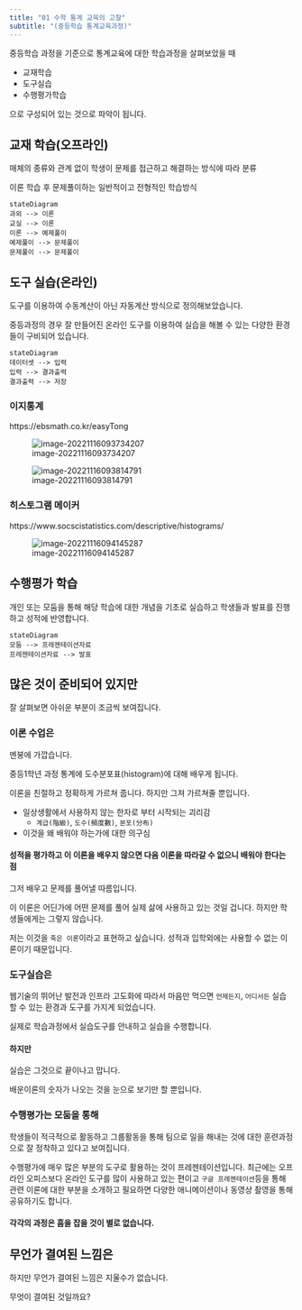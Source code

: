 ```yaml
---
title: "01 수학 통계 교육의 고찰"
subtitle: "(중등학습 통계교육과정)"
---
```



 중등학습 과정을 기준으로 통계교육에 대한 학습과정을 살펴보았을 때 

- 교재학습
- 도구실습
- 수행평가학습

으로 구성되어 있는 것으로 파악이 됩니다. 



## 교재 학습(오프라인) 

매체의 종류와 관계 없이 학생이 문제를 접근하고 해결하는 방식에 따라 분류 

이론 학습 후 문제풀이하는 일반적이고 전형적인 학습방식 

```mermaid
stateDiagram
과외 --> 이론 
교실 --> 이론
이론 --> 예제풀이 
예제풀이 --> 문제풀이 
문제풀이 --> 문제풀이 
```

## 도구 실습(온라인) 

도구를 이용하여 수동계산이 아닌 자동계산 방식으로 정의해보았습니다. 

중등과정의 경우 잘 만들어진 온라인 도구를 이용하여 실습을 해볼 수 있는 다양한 환경들이 구비되어 있습니다. 

```mermaid
stateDiagram
데이터셋 --> 입력 
입력 --> 결과출력 
결과출력 --> 저장 
```

### 이지통계

https://ebsmath.co.kr/easyTong

![image-20221116093734207](assets/image-20221116093734207.png)



![image-20221116093814791](assets/image-20221116093814791.png)

### 히스토그램 메이커 

https://www.socscistatistics.com/descriptive/histograms/

![image-20221116094145287](assets/image-20221116094145287.png)


## 수행평가 학습 

개인 또는 모둠을 통해 해당 학습에 대한 개념을 기초로 실습하고 학생들과 발표를 진행하고 성적에 반영합니다. 

```mermaid
stateDiagram 
모둠 --> 프레젠테이션자료 
프레젠테이션자료 --> 발표 
```

## 많은 것이 준비되어 있지만 

잘 살펴보면 아쉬운 부분이 조금씩 보여집니다. 

### 이론 수업은 

멘붕에 가깝습니다. 

중등1학년 과정 통계에 도수분포표(histogram)에 대해 배우게 됩니다. 

이론을 친절하고 정확하게 가르쳐 줍니다. 하지만 그져 가르쳐줄 뿐입니다. 

- 일상생활에서 사용하지 않는 한자로 부터 시작되는 괴리감
  -  `계급(階級)`, `도수(頻度數)`, `분포(分布)`

- 이것을 왜 배워야 하는가에 대한 의구심

#### 성적을 평가하고 이 이론을 배우지 않으면 다음 이론을 따라갈 수 없으니 배워야 한다는 점

그저 배우고 문제를 풀어낼 따름입니다. 

이 이론은 어딘가에 어떤 문제를 풀어 실제 삶에 사용하고 있는 것일 겁니다. 하지만 학생들에게는 그렇지 않습니다. 

저는 이것을 `죽은 이론`이라고 표현하고 싶습니다. 성적과 입학외에는 사용할 수 없는 이론이기 때문입니다.

  

### 도구실습은 

웹기술의 뛰어난 발전과 인프라 고도화에 따라서 마음만 먹으면 `언제든지`, `어디서든` 실습할 수 있는 환경과 도구를 가지게 되었습니다. 

실제로 학습과정에서 실습도구를 안내하고 실습을 수행합니다. 

#### 하지만 

실습은 그것으로 끝이나고 맙니다. 

배운이론의 숫자가 나오는 것을 눈으로 보기만 할 뿐입니다. 



### 수행평가는 모둠을 통해  

학생들이 적극적으로 활동하고 그룹활동을 통해 팀으로 일을 해내는 것에 대한 훈련과정으로 잘 정착하고 있다고 보여집니다. 

수행평가에 매우 많은 부분의 도구로 활용하는 것이 프레젠테이션입니다. 최근에는 오프라인 오피스보다 온라인 도구를 많이 사용하고 있는 편이고 `구글 프레젠테이션`등을 통해 관련 이론에 대한 부분을 소개하고 필요하면 다양한 애니메이션이나 동영상 촬영을 통해 공유하기도 합니다. 



#### 각각의 과정은 흠을 잡을 것이 별로 없습니다.  



## 무언가 결여된 느낌은 

하지만 무언가 결여된 느낌은 지울수가 없습니다. 

무엇이 결여된 것일까요?



